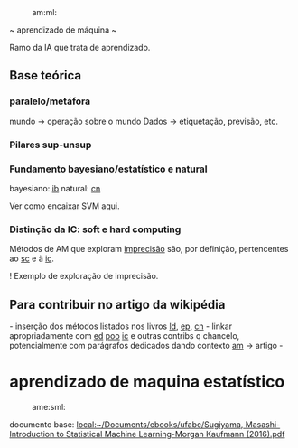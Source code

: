 :am:ml:

~ aprendizado de máquina ~

Ramo da IA que trata de aprendizado.

== Base teórica ==
===  paralelo/metáfora ===
mundo -> operação sobre o mundo
Dados -> etiquetação, previsão, etc.


=== Pilares sup-unsup ===


=== Fundamento bayesiano/estatístico e natural ===
bayesiano: [[ib]]
natural: [[cn]]

Ver como encaixar SVM aqui.

=== Distinção da IC: soft e hard computing ===
Métodos de AM que exploram [[imprecisão]] são, por definição,
pertencentes ao [[sc]] e à [[ic]].
 
! Exemplo de exploração de imprecisão.

== Para contribuir no artigo da wikipédia ==
- inserção dos métodos listados nos livros [[ld]], [[ep]], [[cn]]
- linkar apropriadamente com [[ed]] [[poo]] [[ic]] e outras contribs q chancelo, potencialmente com parágrafos dedicados dando contexto [[am]] -> artigo
- 


= aprendizado de maquina estatístico =
:ame:sml:

documento base:
[[local:~/Documents/ebooks/ufabc/Sugiyama, Masashi-Introduction to Statistical Machine Learning-Morgan Kaufmann (2016).pdf]]



